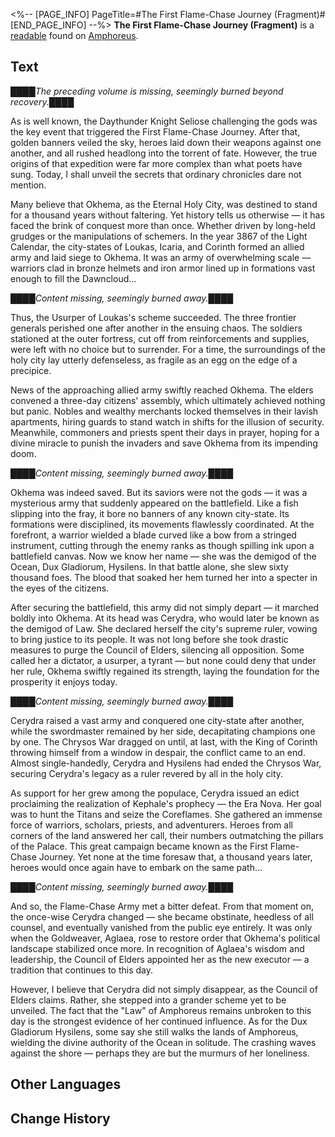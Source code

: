 <%-- [PAGE_INFO]
PageTitle=#The First Flame-Chase Journey (Fragment)#
[END_PAGE_INFO] --%>
{{Readable Infobox
|id           = 547
|partIds      = 190876
|title        = 
|image        = Item The First Flame-Chase Journey (Fragment).png
|world        = Amphoreus
|parts        = 1
|author       = <!--to be added-->
|description  = A tattered historical record of the first Flame-Chase Journey. Much of its content has been burned and is now unreadable.
|part1        = The First Flame-Chase Journey (Fragment)
|source1      = {{cx|Source missing}}
|characters   = Aglaea; Kephale
|factions     = Okhema
}}
'''The First Flame-Chase Journey (Fragment)''' is a [[readable]] found on [[Amphoreus]].
<!--
==Location==
{{Map Embed|<map name>|<marker id>}}
-->
==Text==
████''The preceding volume is missing, seemingly burned beyond recovery.''████

As is well known, the Daythunder Knight Seliose challenging the gods was the key event that triggered the First Flame-Chase Journey. After that, golden banners veiled the sky, heroes laid down their weapons against one another, and all rushed headlong into the torrent of fate. However, the true origins of that expedition were far more complex than what poets have sung. Today, I shall unveil the secrets that ordinary chronicles dare not mention.

Many believe that Okhema, as the Eternal Holy City, was destined to stand for a thousand years without faltering. Yet history tells us otherwise &mdash; it has faced the brink of conquest more than once. Whether driven by long-held grudges or the manipulations of schemers. In the year 3867 of the Light Calendar, the city-states of Loukas, Icaria, and Corinth formed an allied army and laid siege to Okhema. It was an army of overwhelming scale &mdash; warriors clad in bronze helmets and iron armor lined up in formations vast enough to fill the Dawncloud...

████''Content missing, seemingly burned away.''████

Thus, the Usurper of Loukas's scheme succeeded. The three frontier generals perished one after another in the ensuing chaos. The soldiers stationed at the outer fortress, cut off from reinforcements and supplies, were left with no choice but to surrender. For a time, the surroundings of the holy city lay utterly defenseless, as fragile as an egg on the edge of a precipice.

News of the approaching allied army swiftly reached Okhema. The elders convened a three-day citizens' assembly, which ultimately achieved nothing but panic. Nobles and wealthy merchants locked themselves in their lavish apartments, hiring guards to stand watch in shifts for the illusion of security. Meanwhile, commoners and priests spent their days in prayer, hoping for a divine miracle to punish the invaders and save Okhema from its impending doom.

████''Content missing, seemingly burned away.''████

Okhema was indeed saved. But its saviors were not the gods &mdash; it was a mysterious army that suddenly appeared on the battlefield. Like a fish slipping into the fray, it bore no banners of any known city-state. Its formations were disciplined, its movements flawlessly coordinated. At the forefront, a warrior wielded a blade curved like a bow from a stringed instrument, cutting through the enemy ranks as though spilling ink upon a battlefield canvas. Now we know her name &mdash; she was the demigod of the Ocean, Dux Gladiorum, Hysilens. In that battle alone, she slew sixty thousand foes. The blood that soaked her hem turned her into a specter in the eyes of the citizens.

After securing the battlefield, this army did not simply depart &mdash; it marched boldly into Okhema. At its head was Cerydra, who would later be known as the demigod of Law. She declared herself the city's supreme ruler, vowing to bring justice to its people. It was not long before she took drastic measures to purge the Council of Elders, silencing all opposition. Some called her a dictator, a usurper, a tyrant &mdash; but none could deny that under her rule, Okhema swiftly regained its strength, laying the foundation for the prosperity it enjoys today.

████''Content missing, seemingly burned away.''████

Cerydra raised a vast army and conquered one city-state after another, while the swordmaster remained by her side, decapitating champions one by one. The Chrysos War dragged on until, at last, with the King of Corinth throwing himself from a window in despair, the conflict came to an end. Almost single-handedly, Cerydra and Hysilens had ended the Chrysos War, securing Cerydra's legacy as a ruler revered by all in the holy city.

As support for her grew among the populace, Cerydra issued an edict proclaiming the realization of Kephale's prophecy &mdash; the Era Nova. Her goal was to hunt the Titans and seize the Coreflames. She gathered an immense force of warriors, scholars, priests, and adventurers. Heroes from all corners of the land answered her call, their numbers outmatching the pillars of the Palace. This great campaign became known as the First Flame-Chase Journey. Yet none at the time foresaw that, a thousand years later, heroes would once again have to embark on the same path...

████''Content missing, seemingly burned away.''████

And so, the Flame-Chase Army met a bitter defeat. From that moment on, the once-wise Cerydra changed &mdash; she became obstinate, heedless of all counsel, and eventually vanished from the public eye entirely. It was only when the Goldweaver, Aglaea, rose to restore order that Okhema's political landscape stabilized once more. In recognition of Aglaea's wisdom and leadership, the Council of Elders appointed her as the new executor &mdash; a tradition that continues to this day.

However, I believe that Cerydra did not simply disappear, as the Council of Elders claims. Rather, she stepped into a grander scheme yet to be unveiled. The fact that the "Law" of Amphoreus remains unbroken to this day is the strongest evidence of her continued influence. As for the Dux Gladiorum Hysilens, some say she still walks the lands of Amphoreus, wielding the divine authority of the Ocean in solitude. The crashing waves against the shore &mdash; perhaps they are but the murmurs of her loneliness.

<!--
==Trivia==
* 
-->
==Other Languages==
{{Other Languages
|en   = The First Flame-Chase Journey (Fragment)
|zhs  = 第一次逐火之旅史（残卷）
|zht  = 第一次逐火之旅史（殘卷）
|ja   = 第一次火を追う旅の歴史（残巻）
|ko   = 제1차 불을 쫓는 여정 (잔권)
|es   = El primer Viaje buscallamas (fragmento)
|fr   = La Première Chasse aux flammes (fragment)
|ru   = Первое путешествие Преследующих пламя (отрывок)
|th   = ประวัติศาสตร์การเดินทางไล่ล่าเปลวไฟครั้งแรก (ชิ้นส่วน)
|vi   = Hành Trình Săn Đuổi Lửa Đầu Tiên (Mảnh Sách)
|de   = Die erste Flammenjagd (Fragment)
|id   = Perjalanan Pengejaran Api Pertama (Gulungan yang Tersisa)
|pt   = A Primeira Jornada de Perseguição às Chamas (Fragmento)
}}

==Change History==
{{Change History|3.3}}